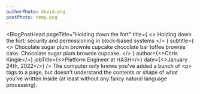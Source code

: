 ```yaml
---
authorPhoto: david.png
postPhoto: temp.png
---
```


<BlogPostHead
  pageTitle="Holding down the fort"
  title={
    <>
      Holding down the fort: security and permissioning in block-based systems
    </>
  }
  subtitle={
    <>
      Chocolate sugar plum brownie cupcake chocolate bar toffee brownie cake.
      Chocolate sugar plum brownie cupcake.
    </>
  }
  author={<>Chris Kingle</>}
  jobTitle={<>Platform Engineer at HASH</>}
  date={<>January 24th, 2022</>}
/>
<BlogPostContent>
  <Typography component="p">
    The computer only knows you've added a bunch of &lt;p&gt; tags to a page,
    but doesn't understand the contents or shape of what you've written inside
    (at least without any fancy natural language processing).
  </Typography>
</BlogPostContent>
